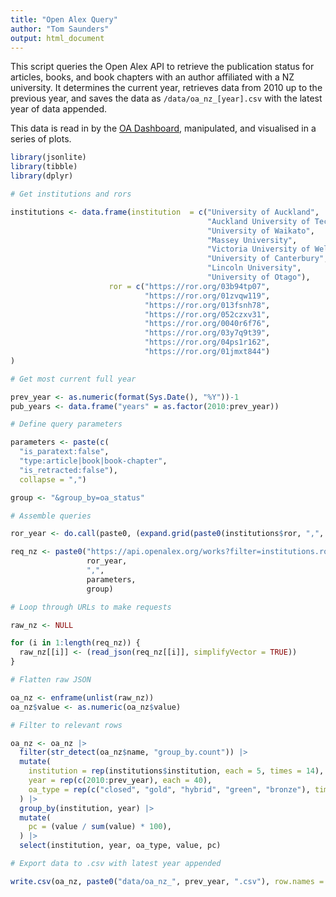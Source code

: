 ```yaml
---
title: "Open Alex Query"
author: "Tom Saunders"
output: html_document
---
```

This script queries the Open Alex API to retrieve the publication status for articles, books, and book chapters with an author affiliated with a NZ university. It determines the current year, retrieves data from 2010 up to the previous year, and saves the data as `/data/oa_nz_[year].csv` with the latest year of data appended.

This data is read in by the [OA Dashboard](oa-dashboard-Rmd), manipulated, and visualised in a series of plots.

```r
library(jsonlite)
library(tibble)
library(dplyr)

# Get institutions and rors

institutions <- data.frame(institution  = c("University of Auckland",
                                            "Auckland University of Technology",
                                            "University of Waikato",
                                            "Massey University",
                                            "Victoria University of Wellington",
                                            "University of Canterbury",
                                            "Lincoln University",
                                            "University of Otago"),
                      ror = c("https://ror.org/03b94tp07",
                              "https://ror.org/01zvqw119",
                              "https://ror.org/013fsnh78",
                              "https://ror.org/052czxv31",
                              "https://ror.org/0040r6f76",
                              "https://ror.org/03y7q9t39",
                              "https://ror.org/04ps1r162",
                              "https://ror.org/01jmxt844")
)

# Get most current full year

prev_year <- as.numeric(format(Sys.Date(), "%Y"))-1
pub_years <- data.frame("years" = as.factor(2010:prev_year))

# Define query parameters

parameters <- paste(c(
  "is_paratext:false",
  "type:article|book|book-chapter",
  "is_retracted:false"), 
  collapse = ",")

group <- "&group_by=oa_status"

# Assemble queries

ror_year <- do.call(paste0, (expand.grid(paste0(institutions$ror, ",", "publication_year:"), pub_years$years)))

req_nz <- paste0("https://api.openalex.org/works?filter=institutions.ror:",
                 ror_year,
                 ",",
                 parameters,
                 group)

# Loop through URLs to make requests

raw_nz <- NULL

for (i in 1:length(req_nz)) {
  raw_nz[[i]] <- (read_json(req_nz[[i]], simplifyVector = TRUE))
}

# Flatten raw JSON

oa_nz <- enframe(unlist(raw_nz))
oa_nz$value <- as.numeric(oa_nz$value)

# Filter to relevant rows

oa_nz <- oa_nz |> 
  filter(str_detect(oa_nz$name, "group_by.count")) |> 
  mutate(
    institution = rep(institutions$institution, each = 5, times = 14),
    year = rep(c(2010:prev_year), each = 40),
    oa_type = rep(c("closed", "gold", "hybrid", "green", "bronze"), times = 112),
  ) |> 
  group_by(institution, year) |> 
  mutate(
    pc = (value / sum(value) * 100),
  ) |> 
  select(institution, year, oa_type, value, pc)

# Export data to .csv with latest year appended

write.csv(oa_nz, paste0("data/oa_nz_", prev_year, ".csv"), row.names = FALSE)
```

